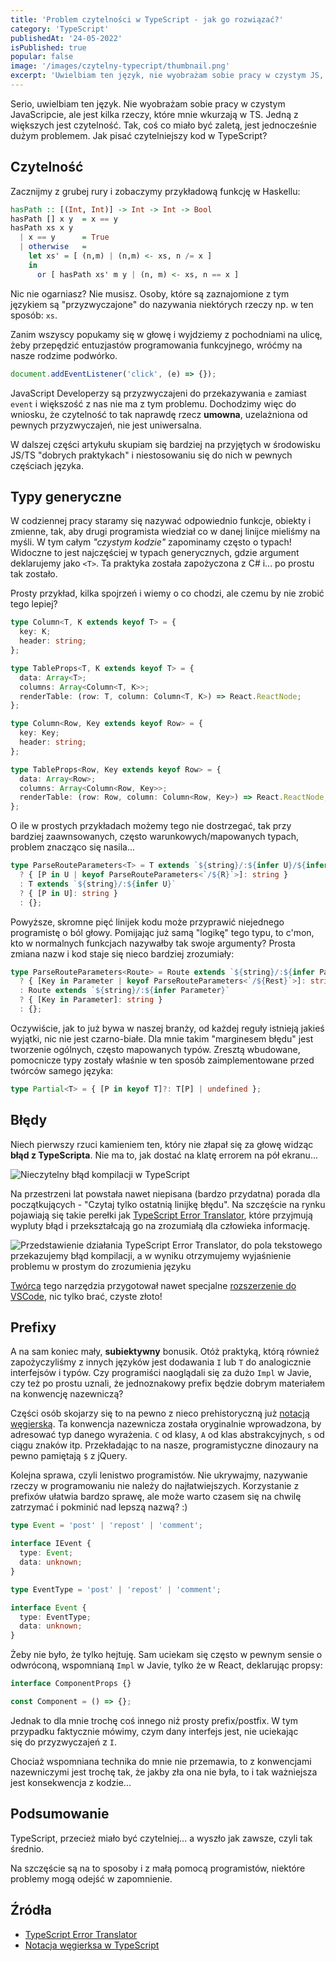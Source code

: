 ```yaml
---
title: 'Problem czytelności w TypeScript - jak go rozwiązać?'
category: 'TypeScript'
publishedAt: '24-05-2022'
isPublished: true
popular: false
image: '/images/czytelny-typecript/thumbnail.png'
excerpt: 'Uwielbiam ten język, nie wyobrażam sobie pracy w czystym JS, ale jest kilka rzeczy, które mnie w TypeScripcie wkurzają...'
---
```


Serio, uwielbiam ten język. Nie wyobrażam sobie pracy w czystym JavaScripcie, ale jest kilka rzeczy, które mnie wkurzają w TS. Jedną z większych jest czytelność. Tak, coś co miało być zaletą, jest jednocześnie dużym problemem. Jak pisać czytelniejszy kod w TypeScript?

## Czytelność

Zacznijmy z grubej rury i zobaczymy przykładową funkcję w Haskellu:

```haskell
hasPath :: [(Int, Int)] -> Int -> Int -> Bool
hasPath [] x y  = x == y
hasPath xs x y
  | x == y      = True
  | otherwise   =
    let xs' = [ (n,m) | (n,m) <- xs, n /= x ]
    in
      or [ hasPath xs' m y | (n, m) <- xs, n == x ]
```

Nic nie ogarniasz? Nie musisz. Osoby, które są zaznajomione z tym językiem są "przyzwyczajone" do nazywania niektórych rzeczy np. w ten sposób: `xs`.

Zanim wszyscy popukamy się w głowę i wyjdziemy z pochodniami na ulicę, żeby przepędzić entuzjastów programowania funkcyjnego, wróćmy na nasze rodzime podwórko.

```ts
document.addEventListener('click', (e) => {});
```

JavaScript Developerzy są przyzwyczajeni do przekazywania `e` zamiast `event` i większość z nas nie ma z tym problemu. Dochodzimy więc do wniosku, że czytelność to tak naprawdę rzecz **umowna**, uzelażniona od pewnych przyzwyczajeń, nie jest uniwersalna.

W dalszej części artykułu skupiam się bardziej na przyjętych w środowisku JS/TS "dobrych praktykach" i niestosowaniu się do nich w pewnych częściach języka.

## Typy generyczne

W codziennej pracy staramy się nazywać odpowiednio funkcje, obiekty i zmienne, tak, aby drugi programista wiedział co w danej linijce mieliśmy na myśli. W tym całym _"czystym kodzie"_ zapominamy często o typach! Widoczne to jest najczęściej w typach generycznych, gdzie argument deklarujemy jako `<T>`. Ta praktyka została zapożyczona z C# i... po prostu tak zostało.

<Highlight variant="error" title="">

Prosty przykład, kilka spojrzeń i wiemy o co chodzi, ale czemu by nie zrobić tego lepiej?

```ts
type Column<T, K extends keyof T> = {
  key: K;
  header: string;
};

type TableProps<T, K extends keyof T> = {
  data: Array<T>;
  columns: Array<Column<T, K>>;
  renderTable: (row: T, column: Column<T, K>) => React.ReactNode;
};
```

</Highlight>

<Highlight variant="success" title="">

```ts
type Column<Row, Key extends keyof Row> = {
  key: Key;
  header: string;
};

type TableProps<Row, Key extends keyof Row> = {
  data: Array<Row>;
  columns: Array<Column<Row, Key>>;
  renderTable: (row: Row, column: Column<Row, Key>) => React.ReactNode;
};
```

</Highlight>

O ile w prostych przykładach możemy tego nie dostrzegać, tak przy bardziej zaawnsowanych, często warunkowych/mapowanych typach, problem znacząco się nasila...

<Highlight variant="error" title="">

```ts
type ParseRouteParameters<T> = T extends `${string}/:${infer U}/${infer R}`
  ? { [P in U | keyof ParseRouteParameters<`/${R}`>]: string }
  : T extends `${string}/:${infer U}`
  ? { [P in U]: string }
  : {};
```

</Highlight>

Powyższe, skromne pięć linijek kodu może przyprawić niejednego programistę o ból głowy. Pomijając już samą "logikę" tego typu, to c'mon, kto w normalnych funkcjach nazywałby tak swoje argumenty? Prosta zmiana nazw i kod staje się nieco bardziej zrozumiały:

<Highlight variant="success" title="">

```ts
type ParseRouteParameters<Route> = Route extends `${string}/:${infer Parameter}/${infer Rest}`
  ? { [Key in Parameter | keyof ParseRouteParameters<`/${Rest}`>]: string }
  : Route extends `${string}/:${infer Parameter}`
  ? { [Key in Parameter]: string }
  : {};
```

</Highlight>

Oczywiście, jak to już bywa w naszej branży, od każdej reguły istnieją jakieś wyjątki, nic nie jest czarno-białe. Dla mnie takim "marginesem błędu" jest tworzenie ogólnych, często mapowanych typów. Zresztą wbudowane, pomocnicze typy zostały właśnie w ten sposób zaimplementowane przed twórców samego języka:

```ts
type Partial<T> = { [P in keyof T]?: T[P] | undefined };
```

## Błędy

Niech pierwszy rzuci kamieniem ten, który nie złapał się za głowę widząc **błąd z TypeScripta**. Nie ma to, jak dostać na klatę errorem na pół ekranu...

<Image
  src="/images/czytelny-typecript/ts-error.png"
  alt="Nieczytelny błąd kompilacji w TypeScript"
/>

Na przestrzeni lat powstała nawet niepisana (bardzo przydatna) porada dla początkujących - "Czytaj tylko ostatnią linijkę błędu". Na szczęście na rynku pojawiają się takie perełki jak [TypeScript Error Translator](https://ts-error-translator.vercel.app/), które przyjmują wypluty błąd i przekształcają go na zrozumiałą dla człowieka informację.

<Image
  src="/images/czytelny-typecript/ts-error-translator.png"
  alt="Przedstawienie działania TypeScript Error Translator, do pola tekstowego przekazujemy błąd kompilacji, a w wyniku otrzymujemy wyjaśnienie problemu w prostym do zrozumienia języku"
/>

[Twórca](https://twitter.com/mpocock1) tego narzędzia przygotował nawet specjalne [rozszerzenie do VSCode](https://marketplace.visualstudio.com/items?itemName=mattpocock.ts-error-translator), nic tylko brać, czyste złoto!

## Prefixy

A na sam koniec mały, **subiektywny** bonusik. Otóż praktyką, którą również zapożyczyliśmy z innych języków jest dodawania `I` lub `T` do analogicznie interfejsów i typów. Czy programiści naoglądali się za dużo `Impl` w Javie, czy też po prostu uznali, że jednoznakowy prefix będzie dobrym materiałem na konwencję nazewniczą?

Części osób skojarzy się to na pewno z nieco prehistoryczną już [notacją węgierską](https://en.wikipedia.org/wiki/Hungarian_notation). Ta konwencja nazewnicza została oryginalnie wprowadzona, by adresować typ danego wyrażenia. `C` od klasy, `A` od klas abstrakcyjnych, `s` od ciągu znaków itp. Przekładając to na nasze, programistyczne dinozaury na pewno pamiętają `$` z jQuery.

Kolejna sprawa, czyli lenistwo programistów. Nie ukrywajmy, nazywanie rzeczy w programowaniu nie należy do najłatwiejszych. Korzystanie z prefixów ułatwia bardzo sprawę, ale może warto czasem się na chwilę zatrzymać i pokminić nad lepszą nazwą? :)

<Highlight variant="error" title="">

```ts
type Event = 'post' | 'repost' | 'comment';

interface IEvent {
  type: Event;
  data: unknown;
}
```

</Highlight>

<Highlight variant="success" title="">

```ts
type EventType = 'post' | 'repost' | 'comment';

interface Event {
  type: EventType;
  data: unknown;
}
```

</Highlight>

Żeby nie było, że tylko hejtuję. Sam uciekam się często w pewnym sensie o odwróconą, wspomnianą `Impl` w Javie, tylko że w React, deklarując propsy:

```ts
interface ComponentProps {}

const Component = () => {};
```

Jednak to dla mnie trochę coś innego niż prosty prefix/postfix. W tym przypadku faktycznie mówimy, czym dany interfejs jest, nie uciekając się do przyzwyczajeń z `I`.

Chociaż wspomniana technika do mnie nie przemawia, to z konwencjami nazewniczymi jest trochę tak, że jakby zła ona nie była, to i tak ważniejsza jest konsekwencja z kodzie...

## Podsumowanie

TypeScript, przecież miało być czytelniej... a wyszło jak zawsze, czyli tak średnio.

Na szczęście są na to sposoby i z małą pomocą programistów, niektóre problemy mogą odejść w zapomnienie.

## Źródła

- [TypeScript Error Translator](https://ts-error-translator.vercel.app/)
- [Notacja węgierksa w TypeScript](https://stackoverflow.com/questions/31876947/confused-about-the-interface-and-class-coding-guidelines-for-typescript)
